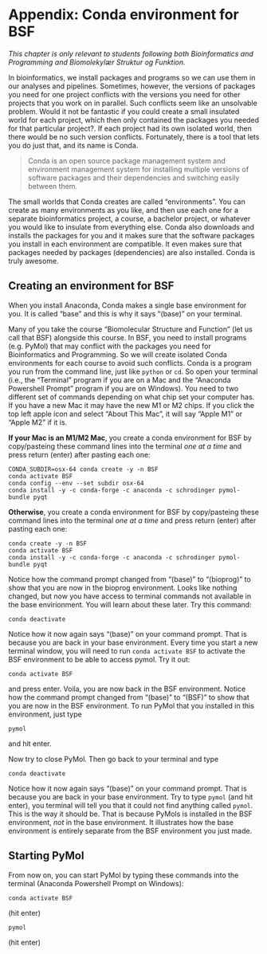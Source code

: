 # Appendix: Conda environment for BSF

*This chapter is only relevant to students following both Bioinformatics and Programming and Biomolekylær Struktur og Funktion.*

In bioinformatics, we install packages and programs so we can use them in our analyses and pipelines. Sometimes, however, the versions of packages you need for one project conflicts with the versions you need for other projects that you work on in parallel. Such conflicts seem like an unsolvable problem. Would it not be fantastic if you could create a small insulated world for each project, which then only contained the packages you needed for that particular project?. If each project had its own isolated world, then there would be no such version conflicts. Fortunately, there is a tool that lets you do just that, and its name is Conda.

> Conda is an open source package management system and environment management system for installing multiple versions of software packages and their dependencies and switching easily between them.

The small worlds that Conda creates are called "environments". You can create as many environments as you like, and then use each one for a separate bioinformatics project, a course, a bachelor project, or whatever you would like to insulate from everything else. Conda also downloads and installs the packages for you and it makes sure that the software packages you install in each environment are compatible. It even makes sure that packages needed by packages (dependencies) are also installed. Conda is truly awesome.

## Creating an environment for BSF {.unnumbered}

When you install Anaconda, Conda makes a single base environment for you. It is called "base" and this is why it says "(base)" on your terminal.

Many of you take the course "Biomolecular Structure and Function" (let us call that BSF) alongside this course. In BSF, you need to install programs (e.g. PyMol) that may conflict with the packages you need for Bioinformatics and Programming. So we will create isolated Conda environments for each course to avoid such conflicts. Conda is a program you run from the command line, just like `python` or `cd`. So open your terminal (i.e., the "Terminal" program if you are on a Mac and the "Anaconda Powershell Prompt" program if you are on Windows). You need to two different set of commands depending on what chip set your computer has. If you have a new Mac it may have the new M1 or M2 chips. If you click the top left apple icon and select "About This Mac", it will say "Apple M1" or "Apple M2" if it is.

**If your Mac is an M1/M2 Mac**, you create a conda environment for BSF by copy/pasteing these command lines into the terminal *one at a time* and press return (enter) after pasting each one:

```
CONDA_SUBDIR=osx-64 conda create -y -n BSF
conda activate BSF
conda config --env --set subdir osx-64
conda install -y -c conda-forge -c anaconda -c schrodinger pymol-bundle pyqt
```

**Otherwise**, you create a conda environment for BSF by copy/pasteing these command lines into the terminal *one at a time* and press return (enter) after pasting each one:

```
conda create -y -n BSF
conda activate BSF
conda install -y -c conda-forge -c anaconda -c schrodinger pymol-bundle pyqt
```

Notice how the command prompt changed from "(base)" to "(bioprog)" to show that you are now in the bioprog environment. Looks like nothing changed, but now you have access to terminal commands not available in the base envirionment. You will learn about these later. Try this command:

```
conda deactivate
```

Notice how it now again says "(base)" on your command prompt. That is because you are back in your base environment. Every time you start a new terminal window, you will need to run `conda activate BSF` to activate the BSF environment to be able to access pymol. Try it out:

```
conda activate BSF
```

and press enter. Voila, you are now back in the BSF environment. Notice how the command prompt changed from "(base)" to "(BSF)" to show that you are now in the BSF environment. To run PyMol that you installed in this environment, just type

```
pymol
```

and hit enter.

Now try to close PyMol. Then go back to your terminal and type

```
conda deactivate
```

Notice how it now again says "(base)" on your command prompt. That is because you are back in your base environment. Try to type `pymol` (and hit enter), you terminal will tell you that it could not find anything called `pymol`. This is the way it should be. That is because PyMols is installed in the BSF environment, *not* in the base environment. It illustrates how the base environment is entirely separate from the BSF environment you just made.

## Starting PyMol {.unnumbered}

From now on, you can start PyMol by typing these commands into the terminal (Anaconda Powershell Prompt on Windows):

```
conda activate BSF
```

(hit enter)

```
pymol
```

(hit enter)

